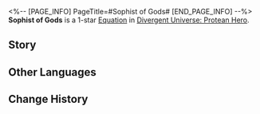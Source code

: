 <%-- [PAGE_INFO]
PageTitle=#Sophist of Gods#
[END_PAGE_INFO] --%>
{{Equation Infobox
|period   = Protean Hero
|rarity   = 1
|path1    = Elation*2
|path2    = Erudition*2
|effect   = After an ally uses an Ultimate, when using the next attack, deals "{{Trait|Aftertaste}}" DMG equal to {{Color|h|240%}} ATK {{Color|h|1}} time(s) to the target.
|mentions = Aquila; Kephale; Phagousa; Zagreus
}}
'''Sophist of Gods''' is a 1-star [[Divergent Universe: Protean Hero/Equatoins|Equation]] in [[Divergent Universe: Protean Hero]].

==Story==
{{Description|Allow me to tell you of a group of lunatics, disciples of deception.<br />They were thieves who lived off debate, gambling with a single gold coin,<br />And were eager to see who would cower away first.<br />It's known to the mankind that Aquila reigns over the sky, while Phagousa rules the seas.<br />But they argued that the falling raindrops were the scattered scale powder of butterflies.<br />Is sleep a gentle caress from the death, or the whisper of the night?<br />But they dared claim it was the gift of Zagreus.<br />Blasphemous! How could they have named Kephale the Father of the Earth?<br />They lobbied the city-states to smash the statues of butterflies, reshaping them into spiders.<br />The sages were left speechless before these unreasonable scoundrels, their faces flushed with indignation, shouting and protesting in vain.<br />The gods and their authority were reduced to mere props in their ridiculous performance.}}
<!--
==Gameplay Notes==
* 
-->
==Other Languages==
{{Other Languages
|en   = Sophist of Gods
|zhs  = 诸神诡辩家
|zht  = 諸神詭辯家
|ja   = {{Rubi|神々|かみがみ}}を{{Rubi|噂|うわさ}}する{{Rubi|詭弁家|きべんか}}
|ko   = 신들의 궤변가
|es   = Sofista de los dioses
|fr   = Sophiste des dieux
|ru   = Софист богов
|th   = นักโต้แย้งทวยเทพ
|vi   = Kẻ Ngụy Biện Chư Thần
|de   = Sophist der Götter
|id   = Sophist of Gods
|pt   = Sofista das Divindades
}}

==Change History==
{{Change History|3.1}}
